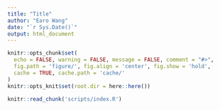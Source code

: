 ```yaml
---
title: "Title"
author: "Earo Wang"
date: "`r Sys.Date()`"
output: html_document
---
```


```r
knitr::opts_chunk$set(
  echo = FALSE, warning = FALSE, message = FALSE, comment = "#>",
  fig.path = 'figure/', fig.align = 'center', fig.show = 'hold',
  cache = TRUE, cache.path = 'cache/' 
)
knitr::opts_knit$set(root.dir = here::here())
```

```r
knitr::read_chunk('scripts/index.R')
```
